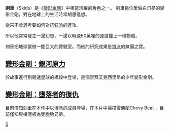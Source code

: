 {{about|《变形金刚》中的角色|制动系统|煞車}}
{{noteTA
|G1=變形金剛
}}
{{unreferenced|time=2014-09-25T06:25:07+00:00}}
'''剎車'''（Skids）是《[[變形金剛|變形金剛]]》中相當活躍的角色之一。
剎車是位愛做白日夢的變形金剛，對在地球上的生活時常胡思亂想。

從來不會思考要如何對抗[[狂派|狂派]]的進攻。

所以他常常發生一邊幻想，一邊以時速60英哩的速度撞上一堆物體。

剎車把地球當做一間巨大的實驗室。而他的研究成果是[[博派|博派]]的無價之寶。
==[[變形金剛：銀河原力|變形金剛：銀河原力]]==
於故事進行到競速星球的橋段中登場，是個崇拜艾克西里昂的少年變形金剛。

==[[變形金剛：墮落者的復仇|變形金剛：墮落者的復仇]]==
目前僅知剎車在本作中以博派的成員登場，在本片中掃描雪佛蘭Chevy Beat ，目前僅知與檔泥板為雙胞胎兄弟。

{{變形金剛系列}}
[[Category:Autobot|S]]